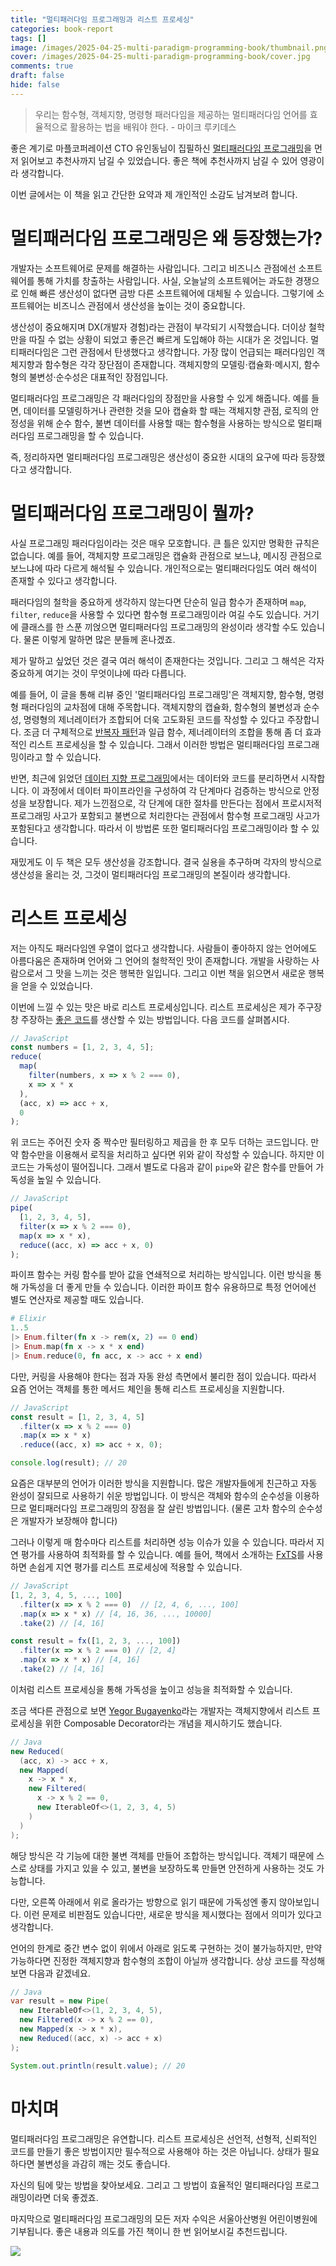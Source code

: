 ```yaml
---
title: "멀티패러다임 프로그래밍과 리스트 프로세싱"
categories: book-report
tags: []
image: /images/2025-04-25-multi-paradigm-programming-book/thumbnail.png
cover: /images/2025-04-25-multi-paradigm-programming-book/cover.jpg
comments: true
draft: false
hide: false
---
```



> 우리는 함수형, 객체지향, 명령형 패러다임을 제공하는 멀티패러다임 언어를 효율적으로 활용하는 법을 배워야 한다. - 마이크 루키데스

좋은 계기로 마플코퍼레이션 CTO 유인동님이 집필하신 [멀티패러다임 프로그래밍](https://product.kyobobook.co.kr/detail/S000216318962)을 먼저 읽어보고 추천사까지 남길 수 있었습니다. 좋은 책에 추천사까지 남길 수 있어 영광이라 생각합니다.

이번 글에서는 이 책을 읽고 간단한 요약과 제 개인적인 소감도 남겨보려 합니다.

# 멀티패러다임 프로그래밍은 왜 등장했는가?

개발자는 소프트웨어로 문제를 해결하는 사람입니다. 그리고 비즈니스 관점에선 소프트웨어를 통해 가치를 창출하는 사람입니다. 사실, 오늘날의 소프트웨어는 과도한 경쟁으로 인해 빠른 생산성이 없다면 금방 다른 소프트웨어에 대체될 수 있습니다. 그렇기에 소프트웨어는 비즈니스 관점에서 생산성을 높이는 것이 중요합니다.

생산성이 중요해지며 DX(개발자 경험)라는 관점이 부각되기 시작했습니다. 더이상 철학만을 따질 수 없는 상황이 되었고 좋은건 빠르게 도입해야 하는 시대가 온 것입니다. 멀티패러다임은 그런 관점에서 탄생했다고 생각합니다. 가장 많이 언급되는 패러다임인 객체지향과 함수형은 각각 장단점이 존재합니다. 객체지향의 모델링⋅캡슐화⋅메시지, 함수형의 불변성⋅순수성은 대표적인 장점입니다.

멀티패러다임 프로그래밍은 각 패러다임의 장점만을 사용할 수 있게 해줍니다. 예를 들면, 데이터를 모델링하거나 관련한 것을 모아 캡슐화 할 때는 객체지향 관점, 로직의 안정성을 위해 순수 함수, 불변 데이터를 사용할 때는 함수형을 사용하는 방식으로 멀티패러다임 프로그래밍을 할 수 있습니다.

즉, 정리하자면 멀티패러다임 프로그래밍은 생산성이 중요한 시대의 요구에 따라 등장했다고 생각합니다.

# 멀티패러다임 프로그래밍이 뭘까?

사실 프로그래밍 패러다임이라는 것은 매우 모호합니다. 큰 틀은 있지만 명확한 규칙은 없습니다. 예를 들어, 객체지향 프로그래밍은 캡슐화 관점으로 보느냐, 메시징 관점으로 보느냐에 따라 다르게 해석될 수 있습니다. 개인적으로는 멀티패러다임도 여러 해석이 존재할 수 있다고 생각합니다.

패러다임의 철학을 중요하게 생각하지 않는다면 단순히 일급 함수가 존재하며 `map`, `filter`, `reduce`을 사용할 수 있다면 함수형 프로그래밍이라 여길 수도 있습니다. 거기에 클래스를 한 스푼 끼얹으면 멀티패러다임 프로그래밍의 완성이라 생각할 수도 있습니다. 물론 이렇게 말하면 많은 분들께 혼나겠죠.

제가 말하고 싶었던 것은 결국 여러 해석이 존재한다는 것입니다. 그리고 그 해석은 각자 중요하게 여기는 것이 무엇이냐에 따라 다릅니다.

예를 들어, 이 글을 통해 리뷰 중인 '멀티패러다임 프로그래밍'은 객체지향, 함수형, 명령형 패러다임의 교차점에 대해 주목합니다. 객체지향의 캡슐화, 함수형의 불변성과 순수성, 명령형의 제너레이터가 조합되어 더욱 고도화된 코드를 작성할 수 있다고 주장합니다. 조금 더 구체적으로 [반복자 패턴](https://refactoring.guru/ko/design-patterns/iterator)과 일급 함수, 제너레이터의 조합을 통해 좀 더 효과적인 리스트 프로세싱을 할 수 있습니다. 그래서 이러한 방법은 멀티패러다임 프로그래밍이라고 할 수 있습니다.

반면, 최근에 읽었던 [데이터 지향 프로그래밍](https://kciter.so/posts/data-oriented-programming/)에서는 데이터와 코드를 분리하면서 시작합니다. 이 과정에서 데이터 파이프라인을 구성하여 각 단계마다 검증하는 방식으로 안정성을 보장합니다. 제가 느낀점으로, 각 단계에 대한 절차를 만든다는 점에서 프로시저적 프로그래밍 사고가 포함되고 불변으로 처리한다는 관점에서 함수형 프로그래밍 사고가 포함된다고 생각합니다. 따라서 이 방법론 또한 멀티패러다임 프로그래밍이라 할 수 있습니다.

재밌게도 이 두 책은 모두 생산성을 강조합니다. 결국 실용을 추구하며 각자의 방식으로 생산성을 올리는 것, 그것이 멀티패러다임 프로그래밍의 본질이라 생각합니다.

# 리스트 프로세싱

저는 아직도 패러다임엔 우열이 없다고 생각합니다. 사람들이 좋아하지 않는 언어에도 아름다움은 존재하며 언어와 그 언어의 철학적인 맛이 존재합니다. 개발을 사랑하는 사람으로서 그 맛을 느끼는 것은 행복한 일입니다. 그리고 이번 책을 읽으면서 새로운 행복을 얻을 수 있었습니다.

이번에 느낄 수 있는 맛은 바로 리스트 프로세싱입니다. 리스트 프로세싱은 제가 주구장창 주장하는 [좋은 코드](https://kciter.so/posts/what-is-beautiful-code/)를 생산할 수 있는 방법입니다. 다음 코드를 살펴봅시다.

```js
// JavaScript
const numbers = [1, 2, 3, 4, 5];
reduce(
  map(
    filter(numbers, x => x % 2 === 0),
    x => x * x
  ),
  (acc, x) => acc + x,
  0
);
```

위 코드는 주어진 숫자 중 짝수만 필터링하고 제곱을 한 후 모두 더하는 코드입니다. 만약 함수만을 이용해서 로직을 처리하고 싶다면 위와 같이 작성할 수 있습니다. 하지만 이 코드는 가독성이 떨어집니다. 그래서 별도로 다음과 같이 `pipe`와 같은 함수를 만들어 가독성을 높일 수 있습니다.

```js
// JavaScript
pipe(
  [1, 2, 3, 4, 5],
  filter(x => x % 2 === 0),
  map(x => x * x),
  reduce((acc, x) => acc + x, 0)
);
```

파이프 함수는 커링 함수를 받아 값을 연쇄적으로 처리하는 방식입니다. 이런 방식을 통해 가독성을 더 좋게 만들 수 있습니다. 이러한 파이프 함수 유용하므로 특정 언어에선 별도 연산자로 제공할 때도 있습니다.

```elixir
# Elixir
1..5
|> Enum.filter(fn x -> rem(x, 2) == 0 end)
|> Enum.map(fn x -> x * x end)
|> Enum.reduce(0, fn acc, x -> acc + x end)
```

다만, 커링을 사용해야 한다는 점과 자동 완성 측면에서 불리한 점이 있습니다. 따라서 요즘 언어는 객체를 통한 메서드 체인을 통해 리스트 프로세싱을 지원합니다.

```js
// JavaScript
const result = [1, 2, 3, 4, 5]
  .filter(x => x % 2 === 0)
  .map(x => x * x)
  .reduce((acc, x) => acc + x, 0);

console.log(result); // 20
```

요즘은 대부분의 언어가 이러한 방식을 지원합니다. 많은 개발자들에게 친근하고 자동 완성이 잘되므로 사용하기 쉬운 방법입니다. 이 방식은 객체와 함수의 순수성을 이용하므로 멀티패러다임 프로그래밍의 장점을 잘 살린 방법입니다. (물론 고차 함수의 순수성은 개발자가 보장해야 합니다)

그러나 이렇게 매 함수마다 리스트를 처리하면 성능 이슈가 있을 수 있습니다. 따라서 지연 평가를 사용하여 최적화를 할 수 있습니다. 예를 들어, 책에서 소개하는 [FxTS](https://fxts.dev)를 사용하면 손쉽게 지연 평가를 리스트 프로세싱에 적용할 수 있습니다.

```js
// JavaScript
[1, 2, 3, 4, 5, ..., 100]
  .filter(x => x % 2 === 0)  // [2, 4, 6, ..., 100]
  .map(x => x * x) // [4, 16, 36, ..., 10000]
  .take(2) // [4, 16]

const result = fx([1, 2, 3, ..., 100])
  .filter(x => x % 2 === 0) // [2, 4]
  .map(x => x * x) // [4, 16]
  .take(2) // [4, 16]
```

이처럼 리스트 프로세싱을 통해 가독성을 높이고 성능을 최적화할 수 있습니다.

조금 색다른 관점으로 보면 [Yegor Bugayenko](https://www.yegor256.com/)라는 개발자는 객체지향에서 리스트 프로세싱을 위한 Composable Decorator라는 개념을 제시하기도 했습니다.

```java
// Java
new Reduced(
  (acc, x) -> acc + x,
  new Mapped(
    x -> x * x,
    new Filtered(
      x -> x % 2 == 0,
      new IterableOf<>(1, 2, 3, 4, 5)
    )
  )
);
```

해당 방식은 각 기능에 대한 불변 객체를 만들어 조합하는 방식입니다. 객체기 때문에 스스로 상태를 가지고 있을 수 있고, 불변을 보장하도록 만들면 안전하게 사용하는 것도 가능합니다.

다만, 오른쪽 아래에서 위로 올라가는 방향으로 읽기 때문에 가독성엔 좋지 않아보입니다. 이런 문제로 비판점도 있습니다만, 새로운 방식을 제시했다는 점에서 의미가 있다고 생각합니다.

언어의 한계로 중간 변수 없이 위에서 아래로 읽도록 구현하는 것이 불가능하지만, 만약 가능하다면 진정한 객체지향과 함수형의 조합이 아닐까 생각합니다. 상상 코드를 작성해보면 다음과 같겠네요.

```java
// Java
var result = new Pipe(
  new IterableOf<>(1, 2, 3, 4, 5),
  new Filtered(x -> x % 2 == 0),
  new Mapped(x -> x * x),
  new Reduced((acc, x) -> acc + x)
);

System.out.println(result.value); // 20
```

# 마치며

멀티패러다임 프로그래밍은 유연합니다. 리스트 프로세싱은 선언적, 선형적, 신뢰적인 코드를 만들기 좋은 방법이지만 필수적으로 사용해야 하는 것은 아닙니다. 상태가 필요하다면 불변성을 과감히 깨는 것도 좋습니다.

자신의 팀에 맞는 방법을 찾아보세요. 그리고 그 방법이 효율적인 멀티패러다임 프로그래밍이라면 더욱 좋겠죠.

마지막으로 멀티패러다임 프로그래밍의 모든 저자 수익은 서울아산병원 어린이병원에 기부됩니다. 좋은 내용과 의도를 가진 책이니 한 번 읽어보시길 추천드립니다.

<Image src="/images/2025-04-25-multi-paradigm-programming-book/donate.png" maxWidth="440px" />